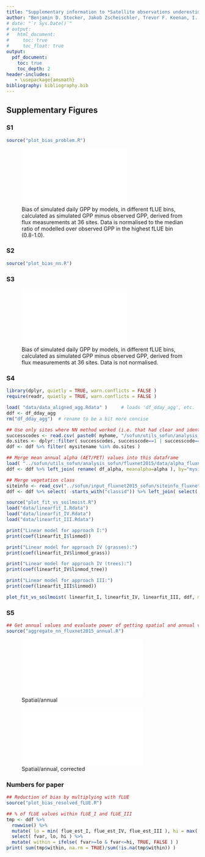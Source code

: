 ```yaml
---
title: "Supplementary information to *Satellite observations underestimate the impact of drought on terrestrial primary productivity*"
author: "Benjamin D. Stocker, Jakob Zscheischler, Trevor F. Keenan, I. Colin Prentice, Josep Penuelas, and Sonia I. Seneviratne"
# date: "`r Sys.Date()`"
# output:
#   html_document:
#     toc: true
#     toc_float: true
output:
  pdf_document:
    toc: true
    toc_depth: 2
header-includes:
   - \usepackage{amsmath}
bibliography: bibliography.bib
---
```


## Supplementary Figures

### S1

```r
source("plot_bias_problem.R")
```
![Bias of simulated daily GPP by models, in different fLUE bins, calculated as simulated GPP minus observed GPP, derived from flux measurements at 36 sites. Data is normalised to the median ratio of modelled over observed GPP in the highest fLUE bin (0.8-1.0).](./fig/bias_bymodels_norm.pdf){ width=65% }


### S2

```r
source("plot_bias_nn.R")
```
<!-- ![Ratio of observed over modelled GPP versus fLUE during drought days. Colors in scatterplots show density of overlaying points. Model names are given on top-left of each panel.](./fig/bias_vs_fvar.pdf) -->

### S3

![Bias of simulated daily GPP by models, in different fLUE bins, calculated as simulated GPP minus observed GPP, derived from flux measurements at 36 sites. Data is not normalised.](./fig/bias_bymodels.pdf){ width=65% }


### S4

```r
library(dplyr, quietly = TRUE, warn.conflicts = FALSE )
require(readr, quietly = TRUE, warn.conflicts = FALSE )

load( "data/data_aligned_agg.Rdata" )     # loads 'df_dday_agg', etc.
ddf <- df_dday_agg
rm("df_dday_agg")  # rename to be a bit more concise

## Use only sites where NN method worked (i.e. that had clear and identifiable soil moisture limitation)
successcodes <- read.csv( paste0( myhome, "/sofun/utils_sofun/analysis_sofun/fluxnet2015/successcodes.csv" ), as.is = TRUE )
do.sites <- dplyr::filter( successcodes, successcode==1 | successcode==2 )$mysitename
ddf <- ddf %>% filter( mysitename %in% do.sites )

## Merge mean annual alpha (AET/PET) values into this dataframe
load( "../sofun/utils_sofun/analysis_sofun/fluxnet2015/data/alpha_fluxnet2015.Rdata" )  # loads 'df_alpha'
ddf <- ddf %>% left_join( rename( df_alpha, meanalpha=alpha ), by="mysitename" )

## Merge vegetation class
siteinfo <- read_csv("../sofun/input_fluxnet2015_sofun/siteinfo_fluxnet2015_sofun.csv")
ddf <- ddf %>% select( -starts_with("classid")) %>% left_join( select( siteinfo, mysitename, classid ), by = "mysitename" )

source("plot_fit_vs_soilmoist.R")
load("data/linearfit_I.Rdata")
load("data/linearfit_IV.Rdata")
load("data/linearfit_III.Rdata")

print("Linear model for approach I:")
print(coef(linearfit_I$linmod))

print("Linear model for approach IV (grasses):")
print(coef(linearfit_IV$linmod_grass))

print("Linear model for approach IV (trees):")
print(coef(linearfit_IV$linmod_tree))

print("Linear model for approach III:")
print(coef(linearfit_III$linmod))

plot_fit_vs_soilmoist( linearfit_I, linearfit_IV, linearfit_III, ddf, makepdf = FALSE )
```

### S5
```r
## Get annual values and evaluate power of getting spatial and annual variations
source("aggregate_nn_fluxnet2015_annual.R")
```
![Spatial/annual](./fig/modobs_ann_spatial_temporal_pmodel_s0.pdf){ width=75% }

![Spatial/annual, corrected](./fig/modobs_ann_spatial_temporal_pmodel_s1b.pdf){ width=75% }



### Numbers for paper

```r
## Reduction of bias by multiplying with fLUE
source("plot_bias_resolved_fLUE.R")
```

```r
## % of fLUE values within fLUE_I and fLUE_III
tmp <- ddf %>% 
  rowwise() %>% 
  mutate( lo = min( flue_est_I, flue_est_IV, flue_est_III ), hi = max( flue_est_I, flue_est_IV, flue_est_III ) ) %>% 
  select( fvar, lo, hi ) %>%
  mutate( within = ifelse( fvar>=lo & fvar<=hi, TRUE, FALSE ) )
print( sum(tmp$within, na.rm = TRUE)/sum(!is.na(tmp$within)) )
```
